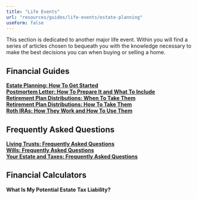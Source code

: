 ```yaml
---
title: "Life Events"
url: "resources/guides/life-events/estate-planning"
useForm: false
---
```


  
This section is dedicated to another major life event. Within you will find a series of articles chosen to bequeath you with the knowledge necessary to make the best decisions you can when buying or selling a home.  
  

Financial Guides
----------------

[**Estate Planning: How To Get Started**](/resources/guides/life-events/estate-planning-fg)  
[**Postmortem Letter: How To Prepare It and What To Include**](/resources/guides/life-events/postmortem-letter-fg)  
[**Retirement Plan Distributions: When To Take Them**](/resources/guides/life-events/retirement-plan-distributions-fg-1)  
[**Retirement Plan Distributions: How To Take Them**](/resources/guides/life-events/retirement-plan-distributions-fg-2)    
[**Roth IRAs: How They Work and How To Use Them**](/resources/guides/life-events/roth-iras-fg)   

Frequently Asked Questions
--------------------------

[**Living Trusts: Frequently Asked Questions**](/resources/guides/frequently-asked-questions/living-trusts-faq)  
[**Wills: Frequently Asked Questions**](/resources/guides/frequently-asked-questions/wills-faq)  
[**Your Estate and Taxes: Frequently Asked Questions**](/resources/guides/frequently-asked-questions/estate-taxes-faq)  


Financial Calculators
---------------------

**What Is My Potential Estate Tax Liability?**
